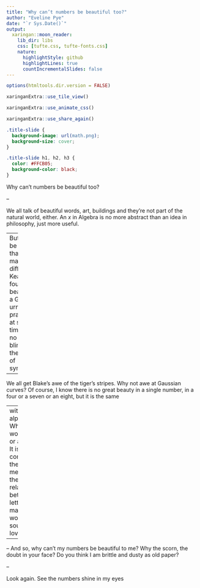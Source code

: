 ```yaml
---
title: "Why can’t numbers be beautiful too?"
author: "Eveline Pye"
date: "`r Sys.Date()`"
output:
  xaringan::moon_reader:
    lib_dir: libs
    css: [tufte.css, tufte-fonts.css]
    nature:
      highlightStyle: github
      highlightLines: true
      countIncrementalSlides: false
---
```



```r

options(htmltools.dir.version = FALSE)

xaringanExtra::use_tile_view()

xaringanExtra::use_animate_css()

xaringanExtra::use_share_again()

```

```css

.title-slide {
  background-image: url(math.png);
  background-size: cover;
}

.title-slide h1, h2, h3 {
  color: #FFCB05;
  background-color: black;
}

```


Why can’t numbers be beautiful too? 

--

We all talk of beautiful words, art, buildings
 and they’re not part of the natural world, either. 
An *x* in Algebra is no more abstract than 
an idea in philosophy, just more useful. 

---
But it can’t be use that makes the difference. 
Keats found beauty in a Grecian urn, 
surely practical at some time 
and no one is blind to the beauty of symmetry. 

--

We all get Blake’s awe of the tiger’s stripes. 
Why not awe at Gaussian curves? 
Of course, I know there is no great beauty in a single number, 
in a four or a seven or an eight, but it is the same 

---
with the alphabet. Where is the wonder in a *b* 
or a *k* or a *t*? It is only the combinations, 
the meanings, the relationships between 
the letters that make the words and sounds we love. 

--

– And so, why can’t my numbers be beautiful to me? 
Why the scorn, the doubt in your face? Do you think 
I am brittle and dusty as old paper? 

--

Look again. See the numbers shine in my eyes


